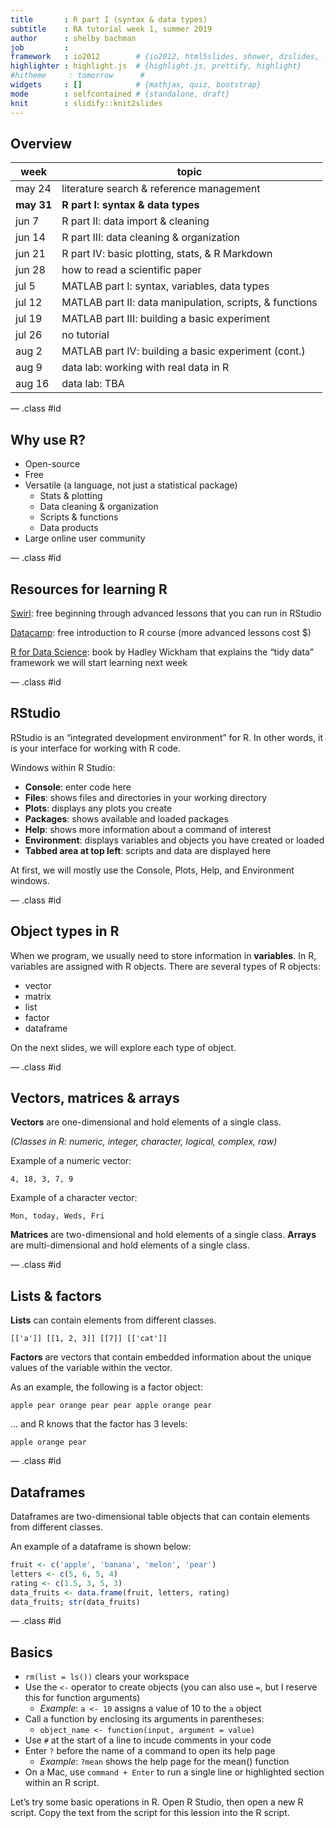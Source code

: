 ```yaml
---
title       : R part I (syntax & data types)
subtitle    : RA tutorial week 1, summer 2019
author      : shelby bachman
job         : 
framework   : io2012        # {io2012, html5slides, shower, dzslides, ...}
highlighter : highlight.js  # {highlight.js, prettify, highlight}
#hitheme     : tomorrow      # 
widgets     : []            # {mathjax, quiz, bootstrap}
mode        : selfcontained # {standalone, draft}
knit        : slidify::knit2slides
---
```


<style>
.title-slide {
  background-color: #bbbcce; /* #EDE0CF; ; #CA9F9D*/
}
strong {
  font-weight: bold;
}
em {
  font-style: italic
}
.title-slide hgroup > h1{
  font-family: 'Oswald';
}

.title-slide hgroup > h2{
  font-family: 'Oswald','Calibri';
}
slide:not(.segue) h2{
  font-family: Trebuchet MS; /*, 'Oswald', sans-serif; */
}
</style>

## Overview

week | topic
--------- |----------
may 24 | literature search & reference management
**may 31**    | **R part I: syntax & data types**
jun 7     | R part II: data import & cleaning
jun 14    | R part III: data cleaning & organization
jun 21    | R part IV: basic plotting, stats, & R Markdown
jun 28    | how to read a scientific paper
jul 5     | MATLAB part I: syntax, variables, data types
jul 12    | MATLAB part II: data manipulation, scripts, & functions
jul 19    | MATLAB part III: building a basic experiment
jul 26    | no tutorial
aug 2     | MATLAB part IV: building a basic experiment (cont.)
aug 9     | data lab: working with real data in R
aug 16    | data lab: TBA

--- .class #id

## Why use R?

- Open-source
- Free
- Versatile (a language, not just a statistical package)
  - Stats & plotting
  - Data cleaning & organization
  - Scripts & functions
  - Data products
- Large online user community

--- .class #id 

## Resources for learning R

[Swirl](https://swirlstats.com/students.html): free beginning through advanced lessons that you can run in RStudio

[Datacamp](https://www.datacamp.com/courses/free-introduction-to-r): free introduction to R course (more advanced lessons cost $)

[R for Data Science](https://r4ds.had.co.nz/): book by Hadley Wickham that explains the "tidy data" framework we will start learning next week

--- .class #id 

## RStudio

RStudio is an "integrated development environment" for R. In other words, it is your interface for working with R code.

Windows within R Studio:

- **Console**: enter code here
- **Files**: shows files and directories in your working directory
- **Plots**: displays any plots you create
- **Packages**: shows available and loaded packages
- **Help**: shows more information about a command of interest
- **Environment**: displays variables and objects you have created or loaded
- **Tabbed area at top left**: scripts and data are displayed here

At first, we will mostly use the Console, Plots, Help, and Environment windows.

--- .class #id

## Object types in R

When we program, we usually need to store information in **variables**. In R, variables are assigned with R objects. There are several types of R objects:

- vector
- matrix
- list
- factor
- dataframe

On the next slides, we will explore each type of object.

--- .class #id

## Vectors, matrices & arrays

**Vectors** are one-dimensional and hold elements of a single class.

*(Classes in R: numeric, integer, character, logical, complex, raw)*

Example of a numeric vector:

`4, 18, 3, 7, 9`

Example of a character vector:

`Mon, today, Weds, Fri` 

**Matrices** are two-dimensional and hold elements of a single class. 
**Arrays** are multi-dimensional and hold elements of a single class.

--- .class #id

## Lists & factors

**Lists** can contain elements from different classes.

`[['a']] [[1, 2, 3]] [[7]] [['cat']]`

**Factors** are vectors that contain embedded information about the unique values of the variable within the vector.

As an example, the following is a factor object:

`apple pear orange pear pear apple orange pear`

... and R knows that the factor has 3 levels: 

`apple orange pear`

--- .class #id

## Dataframes

Dataframes are two-dimensional table objects that can contain elements from different classes. 

An example of a dataframe is shown below:

```r
fruit <- c('apple', 'banana', 'melon', 'pear')
letters <- c(5, 6, 5, 4)
rating <- c(1.5, 3, 5, 3)
data_fruits <- data.frame(fruit, letters, rating)
data_fruits; str(data_fruits)
```

--- .class #id

## Basics

- `rm(list = ls())` clears your workspace
- Use the `<-` operator to create objects (you can also use `=`, but I reserve this for function arguments)
  - *Example*: `a <- 10` assigns a value of 10 to the `a` object
- Call a function by enclosing its arguments in parentheses:
  - `object_name <- function(input, argument = value)`
- Use `#` at the start of a line to incude comments in your code
- Enter `?` before the name of a command to open its help page
  - *Example*: `?mean` shows the help page for the mean() function
- On a Mac, use `command + Enter` to run a single line or highlighted section within an R script.

Let's try some basic operations in R. Open R Studio, then open a new R script. Copy the text from the script for this lession into the R script.

